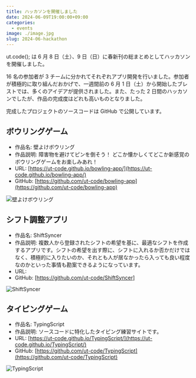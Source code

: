 ```yaml
---
title: ハッカソンを開催しました
date: 2024-06-09T19:00:00+09:00
categories:
  - events
image: ./image.jpg
slug: 2024-06-hackathon
---
```


ut.code(); は 6 月 8 日（土）、9 日（日）に春新刊の総まとめとしてハッカソンを開催しました。

16 名の参加者が 3 チームに分かれてそれぞれアプリ開発を行いました。参加者が積極的に取り組んだおかげで、一週間前の 6 月 1 日（土）から開始したブレストでは、多くのアイデアが提供されました。また、たった 2 日間のハッカソンでしたが、作品の完成度はどれも高いものとなりました。

完成したプロジェクトのソースコードは GitHub で公開しています。

## ボウリングゲーム

- 作品名: 壁よけボウリング
- 作品説明: 障害物を避けてピンを倒そう！ どこか懐かしくてどこか新感覚のボウリングゲームをお楽しみあれ！
- URL: [https://ut-code.github.io/bowling-app/](https://ut-code.github.io/bowling-app/)
- GitHub: [https://github.com/ut-code/bowling-app](https://github.com/ut-code/bowling-app)

![壁よけボウリング](./bowling.png)

## シフト調整アプリ

- 作品名: ShiftSyncer
- 作品説明: 複数人から登録されたシフトの希望を基に、最適なシフトを作成するアプリです。シフトの希望を出す際に、シフトに入れるか否かだけではなく、積極的に入りたいのか、それとも人が居なかったら入っても良い程度なのかといった事情も勘案できるようになっています。
- URL:
- GitHub: [https://github.com/ut-code/ShiftSyncer]

![ShiftSyncer](./shift-syncer.png)

## タイピングゲーム

- 作品名: TypingScript
- 作品説明: ソースコードに特化したタイピング練習サイトです。
- URL: [https://ut-code.github.io/TypingScript/](https://ut-code.github.io/TypingScript/)
- GitHub: [https://github.com/ut-code/TypingScript](https://github.com/ut-code/TypingScript)

![TypingScript](./typing-script.png)
